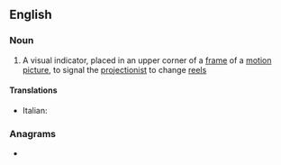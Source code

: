 ==English==
{{wikipedia}}

===Noun===
{{en-noun}}

# A visual indicator, placed in an upper corner of a [[frame]] of a [[motion picture]], to signal the [[projectionist]] to change [[reel]]s

====Translations====
{{trans-top|indicator to change reels}}
* Italian: {{t|it|segnalatore di passaggio|m}}
{{trans-mid}}
{{trans-bottom}}

===Anagrams===
* {{anagrams|en|rum cake}}